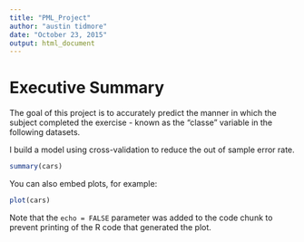 ```yaml
---
title: "PML_Project"
author: "austin tidmore"
date: "October 23, 2015"
output: html_document
---
```


# Executive Summary
The goal of this project is to accurately predict the manner in which the subject completed the exercise - known as the "classe" variable in the following datasets. 

I build a model using cross-validation to reduce the out of sample error rate. 

```r
summary(cars)
```

You can also embed plots, for example:

```r
plot(cars)
```

Note that the `echo = FALSE` parameter was added to the code chunk to prevent printing of the R code that generated the plot.
